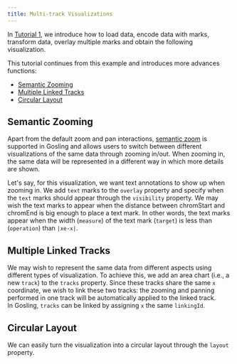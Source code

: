 ```yaml
---
title: Multi-track Visualizations
---
```



In <a href='./'>Tutorial 1</a>, we introduce how to load data, encode data with marks, transform data, overlay multiple marks and obtain the following visualization.

<BrowserGosling spec={SPEC_OVERLAP} />


This tutorial continues from this example and introduces more advances functions: 
- [Semantic Zooming](#semantic-zooming)
- [Multiple Linked Tracks](#multiple-linked-tracks)
- [Circular Layout](#circular-layout)


## Semantic Zooming

Apart from the default zoom and pan interactions, [semantic zoom](https://github.com/gosling-lang/gosling-docs/blob/master/docs/semantic-zoom.md) is supported in Gosling and allows users to switch between different visualizations of the same data through zooming in/out. When zooming in, the same data will be represented in a different way in which more details are shown. 

Let's say, for this visualization, we want text annotations to show up when zooming in.
We add `text` marks to the `overlay` property and specify when the `text` marks should appear through the `visibility` property.
We may wish the text marks to appear when the distance between chromStart and chromEnd is big enough to place a text mark.
In other words, the text marks appear when the width (`measure`) of the text mark (`target`) is less than (`operation`) than `|xe-x|`.

<GoslingEditor spec={SPEC_ZOOM}/>



## Multiple Linked Tracks

We may wish to represent the same data from different aspects using different types of visualization.
To achieve this, we add an area chart (i.e., a new `track`) to the `tracks` property. 
Since these tracks share the same `x` coordinate, we wish to link these two tracks: the zooming and panning performed in one track will be automatically applied to the linked track.  
In Gosling, `tracks` can be linked by assigning `x` the same  `linkingId`. 

<GoslingEditor spec={SPEC_LINK}/>


## Circular Layout

We can easily turn the visualization into a circular layout through the `layout` property.

<GoslingEditor spec={SPEC_CIRCULAR} />

